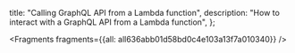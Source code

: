   title: "Calling GraphQL API from a Lambda function",
  description: "How to interact with a GraphQL API from a Lambda function",
};






<Fragments fragments={{all: all636abb01d58bd0c4e103a13f7a010340}} />
